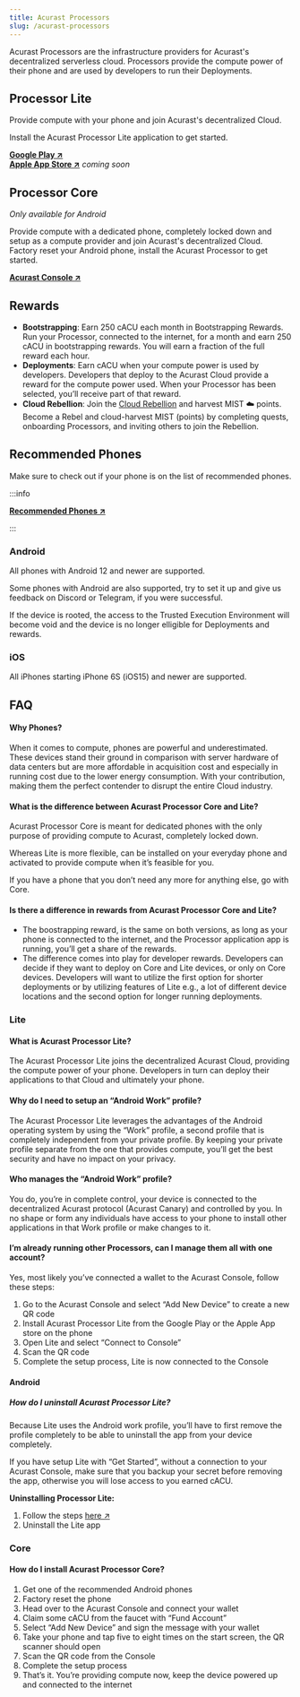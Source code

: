 ```yaml
---
title: Acurast Processors
slug: /acurast-processors
---
```



Acurast Processors are the infrastructure providers for Acurast's decentralized serverless cloud. Processors provide the compute power of their phone and are used by developers to run their Deployments.

## Processor Lite

Provide compute with your phone and join Acurast's decentralized Cloud.

Install the Acurast Processor Lite application to get started.

**[Google Play ↗](https://play.google.com/store/apps/details?id=com.acurast.attested.executor.sbs.canary)**  
**[Apple App Store ↗](https://acurast.com)** _coming soon_

## Processor Core

_Only available for Android_

Provide compute with a dedicated phone, completely locked down and setup as a compute provider and join Acurast's decentralized Cloud. Factory reset your Android phone, install the Acurast Processor to get started.

**[Acurast Console ↗](https://console.acurast.com/)**

## Rewards

- **Bootstrapping**: Earn 250 cACU each month in Bootstrapping Rewards. Run your Processor, connected to the internet, for a month and earn 250 cACU in bootstrapping rewards. You will earn a fraction of the full reward each hour.
- **Deployments**: Earn cACU when your compute power is used by developers. Developers that deploy to the Acurast Cloud provide a reward for the compute power used. When your Processor has been selected, you’ll receive part of that reward.
- **Cloud Rebellion**: Join the [Cloud Rebellion](https://rebellion.acurast.com/) and harvest MIST ☁️ points. Become a Rebel and cloud-harvest MIST (points) by completing quests, onboarding Processors, and inviting others to join the Rebellion.

## Recommended Phones

Make sure to check out if your phone is on the list of recommended phones.

:::info

**[Recommended Phones ↗](https://docs.google.com/spreadsheets/d/1ZvzmMVey4CM2tuif_zJfWiIxH1qkgA-l7BNJMw4vh54/edit#gid=1844886586)**

:::

### Android

All phones with Android 12 and newer are supported.

Some phones with Android are also supported, try to set it up and give us feedback on Discord or Telegram, if you were successful.

If the device is rooted, the access to the Trusted Execution Environment will become void and the device is no longer elligible for Deployments and rewards.

### iOS

All iPhones starting iPhone 6S (iOS15) and newer are supported.

## FAQ

#### Why Phones?

When it comes to compute, phones are powerful and underestimated. These devices stand their ground in comparison with server hardware of data centers but are more affordable in acquisition cost and especially in running cost due to the lower energy consumption. With your contribution, making them the perfect contender to disrupt the entire Cloud industry.

#### What is the difference between Acurast Processor Core and Lite?

Acurast Processor Core is meant for dedicated phones with the only purpose of providing compute to Acurast, completely locked down.

Whereas Lite is more flexible, can be installed on your everyday phone and activated to provide compute when it’s feasible for you.

If you have a phone that you don’t need any more for anything else, go with Core.

#### Is there a difference in rewards from Acurast Processor Core and Lite?

- The boostrapping reward, is the same on both versions, as long as your phone is connected to the internet, and the Processor application app is running, you’ll get a share of the rewards.
- The difference comes into play for developer rewards. Developers can decide if they want to deploy on Core and Lite devices, or only on Core devices. Developers will want to utilize the first option for shorter deployments or by utilizing features of Lite e.g., a lot of different device locations and the second option for longer running deployments.

### Lite

#### What is Acurast Processor Lite?

The Acurast Processor Lite joins the decentralized Acurast Cloud, providing the compute power of your phone. Developers in turn can deploy their applications to that Cloud and ultimately your phone.

#### Why do I need to setup an “Android Work” profile?

The Acurast Processor Lite leverages the advantages of the Android operating system by using the “Work” profile, a second profile that is completely independent from your private profile. By keeping your private profile separate from the one that provides compute, you’ll get the best security and have no impact on your privacy.

#### Who manages the “Android Work” profile?

You do, you’re in complete control, your device is connected to the decentralized Acurast protocol (Acurast Canary) and controlled by you. In no shape or form any individuals have access to your phone to install other applications in that Work profile or make changes to it.

#### I’m already running other Processors, can I manage them all with one account?

Yes, most likely you’ve connected a wallet to the Acurast Console, follow these steps:

1. Go to the Acurast Console and select “Add New Device” to create a new QR code
1. Install Acurast Processor Lite from the Google Play or the Apple App store on the phone
1. Open Lite and select “Connect to Console”
1. Scan the QR code
1. Complete the setup process, Lite is now connected to the Console

#### Android

##### How do I uninstall Acurast Processor Lite?

Because Lite uses the Android work profile, you’ll have to first remove the profile completely to be able to uninstall the app from your device completely.

If you have setup Lite with “Get Started”, without a connection to your Acurast Console, make sure that you backup your secret before removing the app, otherwise you will lose access to you earned cACU.

**Uninstalling Processor Lite:**

1. Follow the steps [here ↗](https://support.google.com/work/android/answer/6191949?hl=en#zippy=%2Chow-do-i-delete-my-work-profile)
1. Uninstall the Lite app

### Core

#### How do I install Acurast Processor Core?

1. Get one of the recommended Android phones
1. Factory reset the phone
1. Head over to the Acurast Console and connect your wallet
1. Claim some cACU from the faucet with “Fund Account”
1. Select “Add New Device” and sign the message with your wallet
1. Take your phone and tap five to eight times on the start screen, the QR scanner should open
1. Scan the QR code from the Console
1. Complete the setup process
1. That’s it. You’re providing compute now, keep the device powered up and connected to the internet
